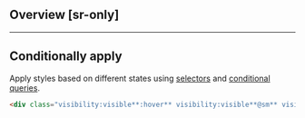 ## Overview [sr-only]
<Overview/>

---

## Conditionally apply
Apply styles based on different states using [selectors](/guide/state-selectors) and [conditional queries](/guide/conditional-queries).
```html
<div class="visibility:visible**:hover** visibility:visible**@sm** visibility:visible**@dark** visibility:visible**@print**">…</div>
```

